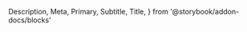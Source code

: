   Description,
  Meta,
  Primary,
  Subtitle,
  Title,
} from '@storybook/addon-docs/blocks'


<Meta of={ToolbarDropdownItemSeparatortories} />

<Title />

<Subtitle />

<Description />

---

## Props

You can set for this component all the props, attributes and event handler you
can set on a `<DropdownItemSeparator />` component (and thus a `<div />`
element).

## Playground

<Primary />
